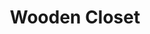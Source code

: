 ---
title: "Wooden Closet"
meta_title: "Wooden Closet craft"
description: "Craft de Wooden Closet"
rank: "s"
draft: false
name: "Wooden Closet"
recipe_img: "https://wiki.pokexgames.com/images/2/2f/Wooden_Closet.png"
level: 115
craft_time: 259200
result: 1
value_npc: 1
ingredients:
  - name: "Drawing Clipboards"
    quantity: 15
    item_img: "https://wiki.pokexgames.com/images/3/36/Drawing_Clipboard.png"
    value_npc: 1
  - name: "Hair"
    quantity: 8
    item_img: "https://wiki.pokexgames.com/images/f/f3/Mole_Hair.png"
    value_npc: 1
  - name: "Corrupted Ice Orb"
    quantity: 5
    item_img: "https://wiki.pokexgames.com/images/3/3f/Corrupted-Ice-Orb.gif"
    value_npc: 1
  - name: "Corrupted Dragon Tooth"
    quantity: 10
    item_img: "https://wiki.pokexgames.com/images/5/52/Corrupted-Dragon-Tooth.gif"
    value_npc: 1
  - name: "Elefish Fin"
    quantity: 5
    item_img: "https://wiki.pokexgames.com/images/1/1f/Elefish_Fin.png"
    value_npc: 1
---